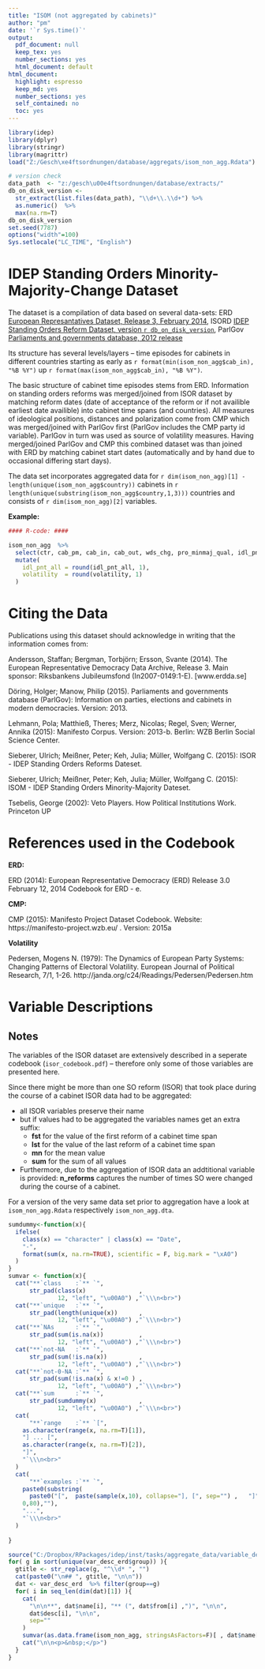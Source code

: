 ```yaml
---
title: "ISOM (not aggregated by cabinets)"
author: "pm"
date: '`r Sys.time()`'
output:
  pdf_document: null
  keep_tex: yes
  number_sections: yes
  html_document: default
html_document:
  highlight: espresso
  keep_md: yes
  number_sections: yes
  self_contained: no
  toc: yes
---
```

  
```r
library(idep)
library(dplyr)
library(stringr)
library(magrittr)
load("Z:/Gesch\xe4ftsordnungen/database/aggregats/isom_non_agg.Rdata")
```

```r
# version check 
data_path  <- "z:/gesch\u00e4ftsordnungen/database/extracts/"
db_on_disk_version <- 
  str_extract(list.files(data_path), "\\d+\\.\\d+") %>% 
  as.numeric()  %>% 
  max(na.rm=T)
db_on_disk_version
set.seed(7787)
options("width"=100)
Sys.setlocale("LC_TIME", "English")
```


# IDEP Standing Orders Minority-Majority-Change Dataset

The dataset is a compilation of data based on several data-sets: ERD [European Represantatives Dataset, Release 3, February 2014](http://www.erdda.se/index.php/projects/erd/data-archive), ISORD [IDEP Standing Orders Reform Dataset, version `r db_on_disk_version`](http://www.polver.uni-konstanz.de/sieberer/forschung/), ParlGov [Parliaments and governments database, 2012 release](http://www.parlgov.org/)

Its structure has several levels/layers -- time episodes for cabinets in different countries starting as early as `r format(min(isom_non_agg$cab_in), "%B %Y")` up `r format(max(isom_non_agg$cab_in), "%B %Y")`.

The basic structure of cabinet time episodes stems from ERD. Information on standing orders reforms was merged/joined from ISOR dataset by matching reform dates (date of acceptance of the reform or if not availible earliest date availible) into cabinet time spans (and countries). All measures of ideological positions, distances and polarization come from CMP which was merged/joined with ParlGov first (ParlGov includes the CMP party id variable). ParlGov in turn was used as source of volatility measures. Having merged/joined ParlGov and CMP this combined dataset was than joined with ERD by matching cabinet start dates (automatically and by hand due to occasional differing start days). 

The data set incorporates aggregated data for 
`r dim(isom_non_agg)[1] - length(unique(isom_non_agg$country))` cabinets in
`r length(unique(substring(isom_non_agg$country,1,3)))` countries and consists of 
`r dim(isom_non_agg)[2]` variables. 

**Example:**
  
```r
#### R-code: #### 

isom_non_agg  %>% 
  select(ctr, cab_pm, cab_in, cab_out, wds_chg, pro_minmaj_qual, idl_pnt_all, volatility) %>% 
  mutate(
    idl_pnt_all = round(idl_pnt_all, 1), 
    volatility  = round(volatility, 1)
  )
```

# Citing the Data

Publications using this dataset should acknowledge in writing that the information comes from:

Andersson, Staffan; Bergman, Torbjörn; Ersson, Svante (2014). The European Representative Democracy Data Archive,
Release 3. Main sponsor: Riksbankens Jubileumsfond (In2007-0149:1-E). [www.erdda.se]

Döring, Holger; Manow, Philip (2015). Parliaments and governments database (ParlGov): Information on parties, elections and cabinets in modern democracies. Version: 2013.

Lehmann, Pola; Matthieß, Theres; Merz, Nicolas; Regel, Sven; Werner, Annika (2015): Manifesto Corpus. Version: 2013-b. Berlin: WZB Berlin Social Science Center.

Sieberer, Ulrich; Meißner, Peter; Keh, Julia; Müller, Wolfgang C. (2015): ISOR - IDEP Standing Orders Reforms Dateset. 

Sieberer, Ulrich; Meißner, Peter; Keh, Julia; Müller, Wolfgang C. (2015): ISOM - IDEP Standing Orders Minority-Majority Dateset. 

Tsebelis, George (2002): Veto Players. How Political Institutions Work. Princeton UP


# References used in the Codebook

**ERD:**

ERD (2014): European Representative Democracy (ERD) Release 3.0 February 12, 2014 Codebook for ERD - e. 


**CMP:**

CMP (2015): Manifesto Project Dataset Codebook. Website: https://manifesto-project.wzb.eu/ . Version: 2015a

**Volatility**

Pedersen, Mogens N. (1979): The Dynamics of European Party Systems: Changing Patterns of Electoral Volatility. European Journal of Political Research, 7/1, 1-26. http://janda.org/c24/Readings/Pedersen/Pedersen.htm


# Variable Descriptions

## Notes

The variables of the ISOR dataset are extensively described in a seperate codebook (`isor_codebook.pdf`) -- therefore only some of those variables are presented here. 

Since there might be more than one SO reform (ISOR) that took place during the course of a cabinet ISOR data had to be aggregated:

- all ISOR variables preserve their name 
- but if values had to be aggregated the variables names get an extra suffix:
    - **fst** for the value of the first reform of a cabinet time span
    - **lst** for the value of the last  reform of a cabinet time span
    - **mn**  for the mean value
    - **sum** for the sum of all values
- Furthermore, due to the aggregation of ISOR data an addtitional variable is provided: **n_reforms** captures the number of times SO were changed during the course of a cabinet. 
  
For a version of the very same data set prior to aggregation have a look at `isom_non_agg.Rdata` respectively `isom_non_agg.dta`. 

```r
sumdummy<-function(x){
  ifelse(
    class(x) == "character" | class(x) == "Date", 
    "-", 
    format(sum(x, na.rm=TRUE), scientific = F, big.mark = "\xA0") 
  )
}
sumvar <- function(x){
  cat("**`class    :`** `", 
      str_pad(class(x)               , 
              12, "left", "\u00A0") ,"`\\\n<br>")
  cat("**`unique   :`** `", 
      str_pad(length(unique(x))      , 
              12, "left", "\u00A0") ,"`\\\n<br>")
  cat("**`NAs      :`** `", 
      str_pad(sum(is.na(x))          , 
              12, "left", "\u00A0") ,"`\\\n<br>")
  cat("**`not-NA   :`** `", 
      str_pad(sum(!is.na(x))         , 
              12, "left", "\u00A0") ,"`\\\n<br>")
  cat("**`not-0-NA :`** `", 
      str_pad(sum(!is.na(x) & x!=0 ) , 
              12, "left", "\u00A0") ,"`\\\n<br>")
  cat("**`sum      :`** `", 
      str_pad(sumdummy(x)            , 
              12, "left", "\u00A0") ,"`\\\n<br>")
  cat(
      "**`range    :`** `[", 
    as.character(range(x, na.rm=T)[1]), 
    "] ... [",
    as.character(range(x, na.rm=T)[2]),
    "]",
    "`\\\n<br>"
  )
  cat(
      "**`examples :`** `", 
    paste0(substring(
      paste0("[",  paste(sample(x,10), collapse="], [", sep="") ,   "]"),
    0,80),""),
    "...",
    "`\\\n<br>"
  )
  
}
```



```r
source("C:/Dropbox/RPackages/idep/inst/tasks/aggregate_data/variable_description_isom_non_agg.r")
for( g in sort(unique(var_desc_erd$group)) ){
  gtitle <- str_replace(g, "^\\d* ", "")
  cat(paste0("\n## ", gtitle, "\n\n"))
  dat <- var_desc_erd  %>% filter(group==g)
  for( i in seq_len(dim(dat)[1]) ){
    cat(
      "\n\n**", dat$name[i], "** (", dat$from[i] ,")", "\n\n",
      dat$desc[i], "\n\n",
      sep=""
    )
    sumvar(as.data.frame(isom_non_agg, stringsAsFactors=F)[ , dat$name[i] ])
    cat("\n\n<p>&nbsp;</p>")
  }
}
```
























